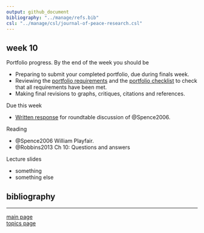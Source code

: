 ```yaml
---
output: github_document
bibliography: "../manage/refs.bib" 
csl: "../manage/csl/journal-of-peace-research.csl"
---
```



## week 10


Portfolio progress. By the end of the week you should be

- Preparing to submit your completed portfolio, due during finals week.  
- Reviewing the [portfolio requirements](folio-01_portfolio-requirements.md) and the [portfolio checklist](folio-02_portfolio-checklist.pdf) to check that all requirements have been met.  
- Making final revisions to graphs, critiques, citations and references. 


Due this week

- [Written response](read-01_reading-response-form.pdf) for roundtable discussion of @Spence2006. 









Reading

- @Spence2006 William Playfair. 
- @Robbins2013 Ch 10: Questions and answers




Lecture slides

- something  
- something else 





## bibliography 

<div id="refs"></div>
  
---

[main page](../README.md)<br>
[topics page](../README-by-topic.md)
